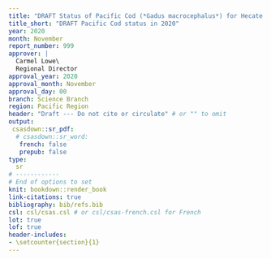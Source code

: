 ```yaml
---
title: "DRAFT Status of Pacific Cod (*Gadus macrocephalus*) for Hecate Strait and Queen Charlotte Sound (Area 5ABCD), and West Coast Vancouver Island (Area 3CD) in 2020. DO NOT CITE OR CIRCULATE."
title_short: "DRAFT Pacific Cod status in 2020"
year: 2020
month: November
report_number: 999
approver: |
  Carmel Lowe\
  Regional Director
approval_year: 2020
approval_month: November
approval_day: 00
branch: Science Branch
region: Pacific Region
header: "Draft --- Do not cite or circulate" # or "" to omit
output:
 csasdown::sr_pdf:
  # csasdown::sr_word:
   french: false
   prepub: false
type:
  sr
# ------------
# End of options to set
knit: bookdown::render_book
link-citations: true
bibliography: bib/refs.bib
csl: csl/csas.csl # or csl/csas-french.csl for French
lot: true
lof: true
header-includes:
- \setcounter{section}{1}
---
```


